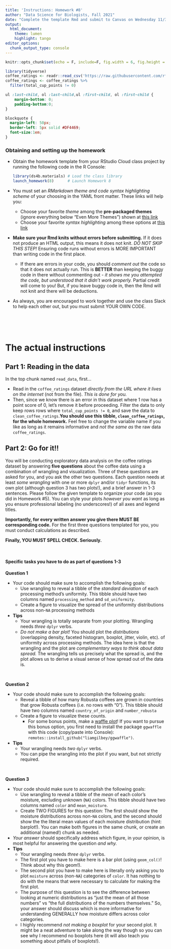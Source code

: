 ```yaml
---
title: 'Instructions: Homework #8'
author: "Data Science for Biologists, Fall 2021"
date: "Complete the template Rmd and submit to Canvas on Wednesday 11/3/21 by 11:59 PM"
output: 
  html_document:
    theme: lumen
    highlight: tango
editor_options: 
  chunk_output_type: console
---
```


```r
knitr::opts_chunk$set(echo = F, include=F, fig.width = 6, fig.height = 4, message = F, warning = F)

library(tidyverse)
coffee_ratings <- readr::read_csv('https://raw.githubusercontent.com/rfordatascience/tidytuesday/master/data/2020/2020-07-07/coffee_ratings.csv')
coffee_ratings <- coffee_ratings %>%
  filter(total_cup_points != 0)
```


```css
ul :last-child, ol :last-child,ul :first-child, ol :first-child {
    margin-bottom: 0;
    padding-bottom:0;
}

blockquote {
  margin-left: 50px;
  border-left: 5px solid #DF4469;
  font-size:1em;
}
```


### Obtaining and setting up the homework

+ Obtain the homework template from your RStudio Cloud class project by running the following code in the R Console:

  ```r
  library(ds4b.materials) # Load the class library
  launch_homework(8)      # Launch Homework 8
  ```

+ You must set an _RMarkdown theme and code syntax highlighting scheme_ of your choosing in the YAML front matter. These links will help you:
  + Choose your favorite _theme_ among the **pre-packaged themes** (ignore everything below "Even More Themes") shown at [this link](https://www.datadreaming.org/post/r-markdown-theme-gallery/)
  + Choose your favorite _syntax highlighting_ among these options at [this link](https://www.garrickadenbuie.com/blog/pandoc-syntax-highlighting-examples/)
+ **Make sure your Rmd knits without errors before submitting.** If it does not produce an HTML output, this means it does not knit. _DO NOT SKIP THIS STEP!_ Ensuring code runs without errors is MORE IMPORTANT than writing code in the first place.
  + If there are errors in your code, you should *comment out* the code so that it does not actually run. This is **BETTER** than keeping the buggy code in there without commenting out - _it shows me you attempted the code, but understood that it didn't work properly._ Partial credit will come to you! But, if you leave buggy code in, then the Rmd will not knit and there will be deductions.
+ As always, you are encouraged to work together and use the class Slack to help each other out, but you must submit YOUR OWN CODE.
<br><br>


<br><br>

# The actual instructions


## Part 1: Reading in the data

In the top chunk named `read_data`, first... 

+ Read in the `coffee_ratings` dataset *directly from the URL where it lives on the internet* (not from the file). _This is done for you._
+ Then, since we know there is an error in this dataset where 1 row has a point score of 0, let's remove it before proceeding. Filter the data to only keep rows rows where `total_cup_points != 0`, and save the data to `clean_coffee_ratings`.**You should use this tibble, `clean_coffee_ratings`, for the whole homework.** Feel free to change the variable name if you like as long as it remains informative and _not the same as_ the raw data `coffee_ratings`.

## Part 2: Go for it!!

You will be conducting exploratory data analysis on the coffee ratings dataset by answering **five questions** about the coffee data using a combination of wrangling and visualization. Three of these questions are asked for you, and you ask the other two questions. Each question needs at least _some wrangling_ with one or more `dplyr` and/or `tidyr` functions, its own plot (although question 3 has two plots!), and a brief answer in 1-3 sentences. Please follow the given template to organize your code (as you did in Homework #5). You can style your plots _however you want_ as long as you ensure professional labeling (no underscores!) of all axes and legend titles. 

**Importantly, for every written answer you give there MUST BE corresponding code.** For the first three questions templated for you, you must conduct calculations as described.

**Finally, YOU MUST SPELL CHECK. Seriously.**

<br>

#### Specific tasks you have to do as part of questions 1-3

**Question 1**

+ Your code should make sure to accomplish the following goals:
  + Use wrangling to reveal a tibble of the _standard deviation_ of each processing method's uniformity. This tibble should have two columns named `processing_method` and `sd_uniformity`.
  + Create a figure to visualize the spread of the uniformity distributions across non-`NA` processing methods
+ **Tips**
  + Your wrangling is totally separate from your plotting. Wrangling needs *three* `dplyr` verbs.
  + _Do not make a bar plot!_ You should plot the *distributions* (overlapping density, faceted histogram, boxplot, jitter, violin, etc). of uniformity across processing methods. The idea here is that the wrangling and the plot are *complementary ways to think about data spread.* The wrangling tells us precisely what the spread is, and the plot allows us to derive a visual sense of how spread out of the data is.

<br>

**Question 2**

+ Your code should make sure to accomplish the following goals:
  + Reveal a tibble of how many Robusta coffees are grown in countries that grow Robusta coffees (i.e. no rows with "0"). This tibble should have two columns named `country_of_origin` and `number_robusta` 
  + Create a figure to visualize these counts. 
    + For some bonus points, make a [waffle plot](https://liamgilbey.github.io/ggwaffle/)! If you want to pursue this bonus option, you first need to install the package `ggwaffle` with this code (copy/paste into Console): `remotes::install_github("liamgilbey/ggwaffle")`.
+ **Tips**
  + Your wrangling needs *two* `dplyr` verbs. 
  + You can pipe the wrangling into the plot if you want, but not strictly required.
  
<br>

**Question 3**

+ Your code should make sure to accomplish the following goals:
  + Use wrangling to reveal a tibble of the _mean_ of each color's moisture, excluding unknown (`NA`) colors. This tibble should have two columns named `color` and `mean_moisture`.
  + Create TWO FIGURES for this question: The first should show the moisture distributions across non-`NA` colors, and the second should show the the literal mean values of each moisture distribution (hint: barplot!). You can make both figures in the same chunk, or create an additional (named!) chunk as needed.
+ _Your answer_ should specifically address which figure, in your opinion, is most helpful for answering the question _and why._
+ **Tips**
  + Your wrangling needs *three* `dplyr` verbs. 
  + The first plot you have to make here is a bar plot (using `geom_col()`! Think about why this geom!).
  + The second plot you have to make here is literally only asking you to plot `moisture` across (non-`NA`) categories of `color`. It has nothing to do with the means that were necessary to calculate for making the first plot.
  + The purpose of this question is to see the difference between looking at numeric distributions as "just the mean of all those numbers" vs "the full distributions of the numbers themselves." So, your answer should discuss which is more informative for understanding GENERALLY how moisture differs across color categories.
  + I highly recommend _not making a boxplot_ for your second plot. It might be a neat adventure to take along the way though so you can see why I recommend no boxplots here (it will also teach you something about pitfalls of boxplots!).
